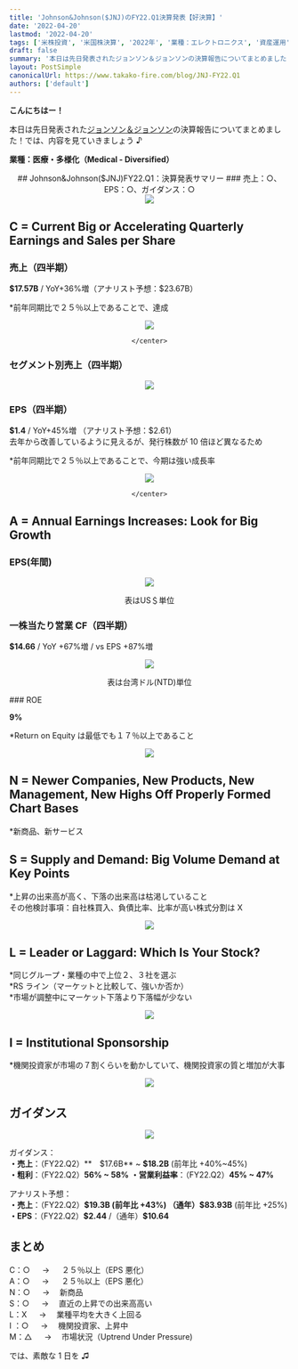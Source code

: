 ```yaml
---
title: 'Johnson&Johnson($JNJ)のFY22.Q1決算発表【好決算】'
date: '2022-04-20'
lastmod: '2022-04-20'
tags: ['米株投資', '米国株決算', '2022年', '業種：エレクトロニクス', '資産運用', '30代女性']
draft: false
summary: '本日は先日発表されたジョンソン＆ジョンソンの決算報告についてまとめました！では、内容を見ていきましょう♪'
layout: PostSimple
canonicalUrl: https://www.takako-fire.com/blog/JNJ-FY22.Q1
authors: ['default']
---
```


**こんにちはー！**

本日は先日発表された[ジョンソン＆ジョンソン]()の決算報告についてまとめました！では、内容を見ていきましょう ♪

**業種：医療・多様化（Medical - Diversified）**

<TOCInline toc={props.toc} asDisclosure />

<center>
  ## Johnson&Johnson($JNJ)FY22.Q1：決算発表サマリー ### 売上：○、EPS：○、ガイダンス：○
</center>

<div className="-mx-2 flex flex-wrap overflow-hidden xl:-mx-2">
  <div className="my-1 w-full overflow-hidden px-2 xl:my-1 xl:w-1/2 xl:px-2">
    <center>
      <Image src="/static/images/JNJ_FY22.Q1/financials.png" width={676} height={380} />
    </center>
  </div>
</div>

## C = Current Big or Accelerating Quarterly Earnings and Sales per Share

### 売上（四半期）

**\$17.57B** / YoY+36%増（アナリスト予想：$23.67B）

\*前年同期比で２５％以上であることで、達成

<div className="-mx-2 flex flex-wrap overflow-hidden xl:-mx-2">
  <div className="my-1 w-full overflow-hidden px-2 xl:my-1 xl:w-1/2 xl:px-2">
    <center>
      <Image src="/static/images/JNJ_FY22.Q1/sales.png" width={443} height={253} />

    </center>

  </div>
</div>

### セグメント別売上（四半期）

<div className="-mx-2 flex flex-wrap overflow-hidden xl:-mx-2">
  <div className="my-1 w-full overflow-hidden px-2 xl:my-1 xl:w-1/2 xl:px-2">
    <center>
      <Image src="/static/images/JNJ_FY22.Q1/segment.png" width={906} height={446} />
    </center>
  </div>
</div>

### EPS（四半期）

**\$1.4** / YoY+45%増 （アナリスト予想：$2.61）<br/>
去年から改善しているように見えるが、発行株数が 10 倍ほど異なるため

\*前年同期比で２５％以上であることで、今期は強い成長率

<div className="-mx-2 flex flex-wrap overflow-hidden xl:-mx-2">
  <div className="my-1 w-full overflow-hidden px-2 xl:my-1 xl:w-1/2 xl:px-2">
    <center>
      <Image src="/static/images/JNJ_FY22.Q1/eps.png" width={397} height={253} />

    </center>

  </div>
</div>

## A = Annual Earnings Increases: Look for Big Growth

### EPS(年間)

<div className="-mx-2 flex flex-wrap overflow-hidden xl:-mx-2">
  <div className="my-1 w-full overflow-hidden px-2 xl:my-1 xl:w-1/2 xl:px-2">
    <center>
      <Image src="/static/images/JNJ_FY22.Q1/eps2.png" width={264} height={208} />
      <p>表はUS＄単位</p>
    </center>
  </div>
</div>

### 一株当たり営業 CF（四半期）

**\$14.66** / YoY +67%増 / vs EPS +87%増

<div className="-mx-2 flex flex-wrap overflow-hidden xl:-mx-2">
  <div className="my-1 w-full overflow-hidden px-2 xl:my-1 xl:w-1/2 xl:px-2">
    <center>
      <Image src="/static/images/JNJ_FY22.Q1/cf.png" width={383} height={257} />
      <p>表は台湾ドル(NTD)単位</p>
    </center>
  </div>
</div>
### ROE

**9%**

\*Return on Equity は最低でも１７％以上であること

<div className="-mx-2 flex flex-wrap overflow-hidden xl:-mx-2">
  <div className="my-1 w-full overflow-hidden px-2 xl:my-1 xl:w-1/2 xl:px-2">
    <center>
      <Image src="/static/images/JNJ_FY22.Q1/roe.png" width={400} height={249} />
    </center>
  </div>
</div>

## N = Newer Companies, New Products, New Management, New Highs Off Properly Formed Chart Bases

\*新商品、新サービス

## S = Supply and Demand: Big Volume Demand at Key Points

\*上昇の出来高が高く、下落の出来高は枯渇していること <br/>
その他検討事項：自社株買入、負債比率、比率が高い株式分割は X

<div className="-mx-2 flex flex-wrap overflow-hidden xl:-mx-2">
  <div className="my-1 w-full overflow-hidden px-2 xl:my-1 xl:w-1/2 xl:px-2">
    <center>
      <Image src="/static/images/JNJ_FY22.Q1/stock.png" width={1151} height={544} />
    </center>
  </div>
</div>

## L = Leader or Laggard: Which Is Your Stock?

*同じグループ・業種の中で上位２、３社を選ぶ <br/>
*RS ライン（マーケットと比較して、強いか否か） <br/> \*市場が調整中にマーケット下落より下落幅が少ない

<div className="-mx-2 flex flex-wrap overflow-hidden xl:-mx-2">
  <div className="my-1 w-full overflow-hidden px-2 xl:my-1 xl:w-1/2 xl:px-2">
    <center>
      <Image src="/static/images/JNJ_FY22.Q1/compare.png" width={998} height={738} />
    </center>
  </div>
</div>

## I = Institutional Sponsorship

\*機関投資家が市場の７割くらいを動かしていて、機関投資家の質と増加が大事

<div className="-mx-2 flex flex-wrap overflow-hidden xl:-mx-2">
  <div className="my-1 w-full overflow-hidden px-2 xl:my-1 xl:w-1/2 xl:px-2">
    <center>
      <Image src="/static/images/JNJ_FY22.Q1/fund.png" width={212} height={254} />
    </center>
  </div>
</div>

## ガイダンス

<div className="-mx-2 flex flex-wrap overflow-hidden xl:-mx-2">
  <div className="my-1 w-full overflow-hidden px-2 xl:my-1 xl:w-1/2 xl:px-2">
    <center>
      <Image src="/static/images/JNJ_FY22.Q1/guidance.png" width={880} height={435} />
    </center>
  </div>
</div>

ガイダンス：<br/>
**・売上**：（FY22.Q2）**　\$17.6B** ~ **\$18.2B** (前年比 +40%~45%) <br/>
**・粗利**：（FY22.Q2）**56% ~ 58%**
**・営業利益率**：（FY22.Q2）**45% ~ 47%**

アナリスト予想：<br/>
**・売上**：（FY22.Q2）**\$19.3B (前年比 +43%) **（通年）**\$83.93B** (前年比 +25%)<br/>
**・EPS**：（FY22.Q2）**\$2.44** /（通年）**\$10.64**

## まとめ

C：○ 　 → 　 ２５％以上（EPS 悪化） <br/>
A：○ 　 → 　 ２５％以上（EPS 悪化） <br/>
N：○ 　 → 　新商品 <br/>
S：○ 　 → 　直近の上昇での出来高高い <br/>
L：X 　 → 　業種平均を大きく上回る <br/>
I ：○ 　 → 　機関投資家、上昇中 <br/>
M：△ 　 → 　市場状況（Uptrend Under Pressure)

では、素敵な 1 日を ♫
